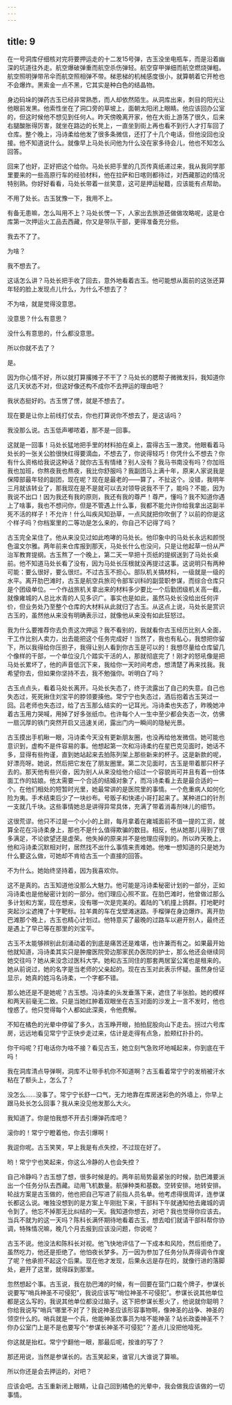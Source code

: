 ```yaml
---
---
---
```

title: 9
---




在一号洞库仔细核对完将要押运走的十二发15号弹，古玉没坐电瓶车，而是沿着幽深的坑道往外走。航空爆破弹重而航空杀伤弹轻。航空穿甲弹细而航空燃烧弹粗。航空照明弹带吊伞而航空照相弹不带。梯恩梯的机械感度很小，就算朝着它开枪也不会爆炸。黑索金一点不黑，它其实是种白色的结晶物。

身边码垛的弹药古玉已经非常熟悉，而人却依然陌生。从洞库出来，刺目的阳光让他眼前发黑。他索性坐在了洞口旁的草坡上，面朝太阳闭上眼睛。他应该回办公室的，但这时候他不想见到任何人。昨天傍晚离开家，他在大街上游荡了很久，后来右腿酸胀得厉害，就坐在路边的长凳上，一直坐到街上再也看不到行人才打车回了仓库。整个晚上，冯诗柔给他发了很多条微信，还打了十几个电话，但他没回也没接。他不知道说什么。就像早上马处长问他为什么没在家多待会儿，他也不知怎么回答。

回来了也好，正好把这个给你。马处长把手里的几页传真纸递过来，我从我同学那里要来的一些高原行车的经验材料，他在拉萨和日喀则都待过，对西藏那边的情况特别熟。你好好看看，马处长带着一丝笑意，这可是押运秘籍，应该能有点帮助。

不用了处长。古玉犹豫一下，我用不上。

有备无患嘛，怎么叫用不上？马处长愣一下，人家出去旅游还做做攻略呢，这是仓库第一次押运火工品去西藏，你又是带队干部，更得准备充分些。

我去不了了。

为啥？

我不想去了。

这话怎么讲？马处长把手收了回去，意外地看着古玉。他可能想从面前的这张还算年轻的脸上发现点儿什么，为什么不想去了？

不为啥，就是觉得没意思。

没意思？什么有意思？

没什么有意思的，什么都没意思。

所以你就不去了？

是。

因为你心情不好，所以就打算撂摊子不干了？马处长的腮帮子微微发抖，我知道你这几天状态不对，但这好像还构不成你不去押运的理由吧？

我状态挺好的。古玉愣了愣，就是不想去了。

现在要是让你上前线打仗去，你也打算说你不想去了，是这话吗？

我没那么说。古玉低声嘟哝着，那不是一回事。

这就是一回事！马处长猛地把手里的材料拍在桌上，震得古玉一激灵。他眼看着马处长的一张关公脸很快红得要滴血，不想去了，你说得轻巧！你凭什么不想去？你有什么资格给我说这种话？就你古玉有情绪？别人没有？我马书南没有吗？你加班我也加班，你熬夜我也熬夜，我比你舒服吗？我副团马上满十年，原来人家说我是保障部最年轻的副团，现在呢？现在是最老的——算了，不扯这个。没错，我明年三月就该转业了，那我现在是不是就可以去对领导说我不干了，能吗？不能，因为我说不出口！因为我还有我的原则，我还有我的尊严！尊严，懂吗？我不知道你遇上了啥事，我也不想问你，但是不管遇上什么事，我都不能允许你给我拿出这副半死不活的样子！不允许！什么叫疾风知劲草，一点风就把你吹倒了？以前的你是这个样子吗？你档案里的二等功是怎么来的，你自己不记得了吗？

古玉完全呆住了。他从来没见过如此咆哮的马处长。他印象中的马处长永远和颜悦色温文尔雅。两年前来仓库报到那天，马处长什么也没问，只是让他起草一份从严治军教育提纲。古玉熬了一个晚上，第二天一早把十页纸的提纲送到了马处长桌前。他不知道马处长看了没有，因为马处长压根就没再提过这事。这说明只有两种可能：要么很好，要么很烂。不过古玉不担心。部队机关搞材料，一级就是一级的水平。离开肋巴滩时，古玉是航空兵旅司令部军训科的副营职参谋，而综合仓库只是个团级单位。一个作战旅机关拿出来的材料多少要比一个后勤团级机关高一截，就像雍城的人总比水青的人见多识广。事实也是如此，虽然马处长没给出任何评价，但业务处乃至整个仓库的大材料从此就归了古玉。从这点上说，马处长是赏识古玉的，虽然他从来没有明确表示过，就像他从来没有如此狂怒过。

我为什么要推荐你去负责这次押运？我不看别的，我就看你古玉经历比别人全面，干工作比别人卖力，出去能把这个任务完成好！当然了，我也有私心，我想把你留下，所以我得给你压担子，我得让别人看到你古玉是可以的！我想尽量给仓库留几个像样的干部，一个单位没几个踏实干活的人，那就彻底完了！刚才的怒吼像是把马处长累坏了，他的声音低沉下来，我给你一天时间考虑，想清楚了再来找我。我希望你去，但如果你坚持不去，我不勉强你。听明白了吗？

古玉点点头，看着马处长离开。马处长失态了，终于流露出了自己的失意。自己也失态过，死死揪住刘宝平的脖领要揍他。常宁宁也失态过，酒后抱着古玉哭过一回。吕老师也失态过，给了古玉那么结实的一记耳光。冯诗柔也失态了，昨晚她冲着古玉用力哭喊，用掉了好多张纸巾。也许每个人一生中至少都会失态一次，仿佛一扇沉厚的铁门突然开启又迅速关闭，露出门内一瞬间的隐秘光景。

古玉摸出手机瞅一眼，冯诗柔今天没有更新朋友圈，也没再给他发微信。她可能也意识到，虚构不是件容易的事。他想起第一次和冯诗柔约在星巴克见面时，她话不多，显得有些拘谨，直到她站起来去拍陈列架上那些新来的杯子。这是新款的呢，好漂亮呀。她说，然后把它发在了朋友圈里。第二次见面时，古玉是带着那只杯子去的。那天他有些兴奋，因为别人从来没给他介绍过一个容貌尚可并且有着一份体面工作的姑娘。他太需要一个合适的结婚对象了，而冯诗柔看上去是最合适的一个。在他们相处的短暂时光里，她最常讲的是医院里的事情。一个危重病人如何化险为夷。手术结束后少了一块纱布。号贩子和快递小哥打起来了。某种进口的针剂一支就几千块。这些事情她总是讲得异常具体，充满了带着消毒剂味儿的细节。

这很荒谬。他只不过是一个小小的上尉，每月拿着在雍城面前不值一提的工资，就算全花在冯诗柔身上，那也不是什么值得欺骗的数目。相反，他从她那儿得到了很多满足，不论欲望还是虚荣。他失掉的原来并不是他理应得到的。所以昨天晚上，他和冯诗柔沉默相对时，居然找不出什么事情来责难她。他唯一想知道的只是她为什么要这么做，可她却不肯给古玉一个直接的回答。

不为什么。她始终坚持着，因为我喜欢你。

这不是真的。古玉知道他没那么大魅力。他可能是冯诗柔秘密计划的一部分，正如冯诗柔也是他秘密计划的一部分。他们理应心照不宣。在肋巴滩时，他曾做过那么多计划和方案，现在想来，没有哪一次是完美的。着陆的飞机撞上鸽群。打地靶时突起沙尘遮掩了十字靶标。拉羊粪的车在戈壁滩迷路。手榴弹在身边爆炸。离开肋巴滩那个晚上，古玉也精心计划过。他特意买了最晚的过路车以避开别人，最终还是遇上了早已等在那里的刘宝平。

古玉不太能够辨别此刻涌动着的到底是痛苦还是难堪，也许兼而有之。如果最开始他就知道，冯诗柔其实只是肿瘤医院旁边那家民办医院的护士，那么他还会继续同她交往吗？她从来没念过医科大学。她和古玉同住的那套两居室公寓也是租来的。她从前说过，她的名字是当老师的父亲起的。现在古玉对此表示怀疑。虽然身份证显示，她真的姓冯名诗柔，一个字都不错。

那么她还是不是她呢？古玉想。冯诗柔的头发垂落下来，遮住了半张脸。她的模样和两天前毫无二致。只是当她红肿着双眼坐在古玉对面的沙发上一言不发时，他也惶惑了。他只觉得每个人都如此深奥，令他费解。

不知在橘色的光晕中停留了多久，古玉睁开眼，拍拍屁股向山下走去。拐过六号库房，远远地看见常宁宁正快步走过来，估计是走得有点急，脸颊红扑扑的。

你干吗呢？打电话你为啥不接？看见古玉，她立刻气急败坏地喊起来，你到底在干吗！

我在洞库清点导弹啊，洞库不让带手机你不知道啊？古玉看着常宁宁的发梢被汗水粘在了额头上，怎么了？

没怎么……没事了。常宁宁长舒一口气，无力地靠在库房迷彩色的外墙上，你早上跟马处长怎么回事？我从来没见他发那么大火。

我知道了。你是怕我想不开去引爆弹药库吧？

滚你的！常宁宁瞪着他，你去引爆啊！

我逗你呢。古玉笑笑，早上我是有点失控，不过现在好了。

哟！常宁宁也笑起来，你这么冷静的人也会失控？

自己冷静吗？古玉想了想，很多时候是的。两年前局势最紧张的时候，肋巴滩要派出一个任务分队去西藏。动用飞机数量。航弹种类和基数。空转安排。地转安排。轮战方案是古玉做的，他也把自己写进了前指人员名单。他考虑得很周详，连参谋长都这么说。唯独没想到的是方案上午刚批下来，干部科下午就通知他去雍城的调令到了。他忘不掉那无比纠结的一天。我知道你想去，对吧？我也觉得你应该去。当兵不就为的这一天吗？陈科长满怀期待地看着古玉，想去咱们就请干部科帮你协调，特殊情况嘛，晚几个月去报到应该没问题，你说呢？

古玉不说。他没法和陈科长对视。他飞快地评估了一下成本和风险，然后拒绝了。虽然吃力，他还是拒绝了。他怕夜长梦多。万一因为参加了任务分队弄得调令作废了呢？他承担不起这个后果。现在他才发现，后果永远是存在的，就像行进的落脚处，避开了这里，就得踩到那里。

忽然想起个事。古玉说，我在肋巴滩的时候，有一回要在营门口栽个牌子，参谋长说要写“哨兵神圣不可侵犯”，我说应该写“哨位神圣不可侵犯”。参谋长说其他单位都是这么写的，我说其他单位都没过脑子。这下把参谋长惹火了，他说就你聪明？你给我说写“哨兵”哪里不对了？我说神圣应该形容事物啊，像神圣的战争、神圣的领空什么的。哨兵就是一个兵，他能神圣炊事员为啥不能神圣？站长政委神圣不？你办公室门上是不是也要写个“参谋长神圣不可侵犯”？差点儿没把他噎死。

你这就是抬杠。常宁宁翻他一眼，那最后呢，按谁的写了？

那还用说，当然是参谋长的。古玉笑起来，谁官儿大谁说了算嘛。

所以你还是会去押运的，对吧？

应该会吧。古玉重新闭上眼睛，让自己回到橘色的光晕中，我会做我应该做的一切事情。